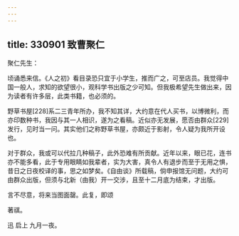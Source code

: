```yaml
---
---
---
```

title: 330901 致曹聚仁
---




聚仁先生：

顷诵悉来信。《人之初》看目录恐只宜于小学生，推而广之，可至店员。我觉得中国一般人，求知的欲望很小，观科学书出版之少可知。但我极希望先生做出来，因为读者有许多层，此类书籍，也必须的。

野草书屋[228]系二三青年所办，我不知其详，大约意在代人买书，以博微利，而亦印数种书，我因与其一人相识，遂为之看稿。近似亦无发展，愿否由群众[229]发行，见时当一问。其实他们之称野草书屋，亦颇近于影射，令人疑为我所开设也。

对于群众，我或可以代拉几种稿子，此外恐难有所贡献。近年以来，眼已花，连书亦不能多看，此于专用眼睛如我辈者，实为大害，真令人有退步而至于无用之惧，昔日之日夜校译的事，思之如梦矣。《自由谈》所载稿，倘申报馆无问题，大约可由群众出版，但须与北新（由我）开一交涉，且至十二月底为结束，才出版。

言不尽意，将来当图面罄。此复，即颂

著祺。

迅 启上 九月一夜。